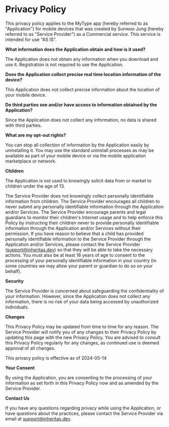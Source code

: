 
# Privacy Policy

This privacy policy applies to the MyType app (hereby referred to as "Application") for mobile devices that was created by Sunwoo Jung (hereby referred to as "Service Provider") as a Commercial service. This service is intended for use "AS IS".

**What information does the Application obtain and how is it used?**

The Application does not obtain any information when you download and use it. Registration is not required to use the Application.

**Does the Application collect precise real time location information of the device?**

This Application does not collect precise information about the location of your mobile device.

**Do third parties see and/or have access to information obtained by the Application?**

Since the Application does not collect any information, no data is shared with third parties.

**What are my opt-out rights?**

You can stop all collection of information by the Application easily by uninstalling it. You may use the standard uninstall processes as may be available as part of your mobile device or via the mobile application marketplace or network.

**Children**

The Application is not used to knowingly solicit data from or market to children under the age of 13.

The Service Provider does not knowingly collect personally identifiable information from children. The Service Provider encourages all children to never submit any personally identifiable information through the Application and/or Services. The Service Provider encourage parents and legal guardians to monitor their children's Internet usage and to help enforce this Policy by instructing their children never to provide personally identifiable information through the Application and/or Services without their permission. If you have reason to believe that a child has provided personally identifiable information to the Service Provider through the Application and/or Services, please contact the Service Provider (support@inheritas.dev) so that they will be able to take the necessary actions. You must also be at least 16 years of age to consent to the processing of your personally identifiable information in your country (in some countries we may allow your parent or guardian to do so on your behalf).

**Security**

The Service Provider is concerned about safeguarding the confidentiality of your information. However, since the Application does not collect any information, there is no risk of your data being accessed by unauthorized individuals.

**Changes**

This Privacy Policy may be updated from time to time for any reason. The Service Provider will notify you of any changes to their Privacy Policy by updating this page with the new Privacy Policy. You are advised to consult this Privacy Policy regularly for any changes, as continued use is deemed approval of all changes.

This privacy policy is effective as of 2024-05-14

**Your Consent**

By using the Application, you are consenting to the processing of your information as set forth in this Privacy Policy now and as amended by the Service Provider.

**Contact Us**

If you have any questions regarding privacy while using the Application, or have questions about the practices, please contact the Service Provider via email at support@inheritas.dev.
